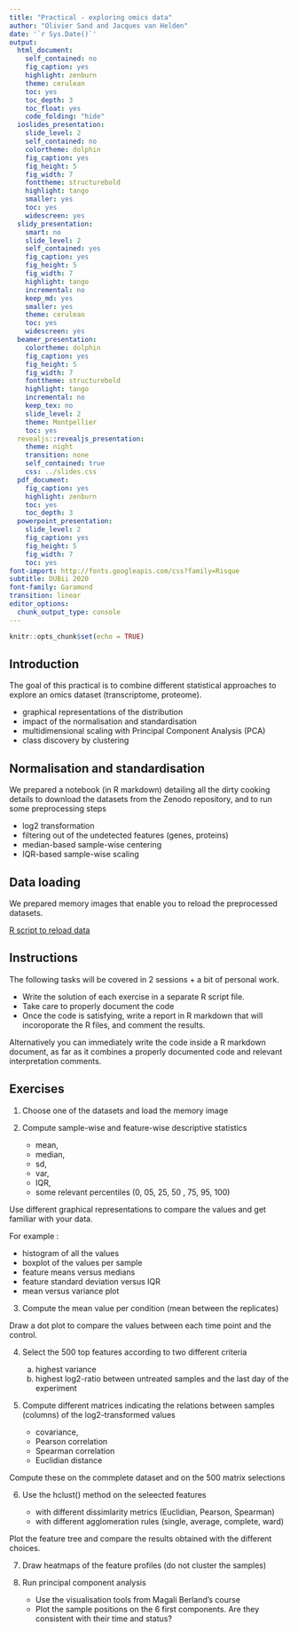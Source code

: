 ```yaml
---
title: "Practical - exploring omics data"
author: "Olivier Sand and Jacques van Helden"
date: '`r Sys.Date()`'
output:
  html_document:
    self_contained: no
    fig_caption: yes
    highlight: zenburn
    theme: cerulean
    toc: yes
    toc_depth: 3
    toc_float: yes
    code_folding: "hide"
  ioslides_presentation:
    slide_level: 2
    self_contained: no
    colortheme: dolphin
    fig_caption: yes
    fig_height: 5
    fig_width: 7
    fonttheme: structurebold
    highlight: tango
    smaller: yes
    toc: yes
    widescreen: yes
  slidy_presentation:
    smart: no
    slide_level: 2
    self_contained: yes
    fig_caption: yes
    fig_height: 5
    fig_width: 7
    highlight: tango
    incremental: no
    keep_md: yes
    smaller: yes
    theme: cerulean
    toc: yes
    widescreen: yes
  beamer_presentation:
    colortheme: dolphin
    fig_caption: yes
    fig_height: 5
    fig_width: 7
    fonttheme: structurebold
    highlight: tango
    incremental: no
    keep_tex: no
    slide_level: 2
    theme: Montpellier
    toc: yes
  revealjs::revealjs_presentation:
    theme: night
    transition: none
    self_contained: true
    css: ../slides.css
  pdf_document:
    fig_caption: yes
    highlight: zenburn
    toc: yes
    toc_depth: 3
  powerpoint_presentation:
    slide_level: 2
    fig_caption: yes
    fig_height: 5
    fig_width: 7
    toc: yes
font-import: http://fonts.googleapis.com/css?family=Risque
subtitle: DUBii 2020
font-family: Garamond
transition: linear
editor_options: 
  chunk_output_type: console
---
```


```r
knitr::opts_chunk$set(echo = TRUE)
```

## Introduction


The goal of this practical is to combine different statistical approaches to explore an omics dataset (transcriptome, proteome). 

- graphical representations of the distribution
- impact of the normalisation and standardisation
- multidimensional scaling with Principal Component Analysis (PCA)
- class discovery by clustering


## Normalisation and standardisation

We prepared a notebook (in R markdown) detailing all the dirty cooking details to download the datasets from the Zenodo repository, and to run some preprocessing steps

- log2 transformation
- filtering out of the undetected features (genes, proteins)
- median-based sample-wise centering
- IQR-based sample-wise scaling

## Data loading

We prepared memory images that enable you to reload the preprocessed datasets. 

[R script to reload data](R/01_reload_data.R)

## Instructions

The following tasks will be covered in 2 sessions + a bit of personal work. 


- Write the solution of each exercise in a separate R script file. 
- Take care to properly document the code
- Once the code is satisfying, write a report in R markdown that will incoroporate the R files, and comment the results. 

Alternatively you can immediately write the code inside a R markdown document, as far as it combines a properly documented code and relevant interpretation comments. 


## Exercises

1. Choose one of the datasets and load the memory image


2. Compute sample-wise and feature-wise descriptive statistics 

    - mean, 
    - median, 
    - sd, 
    - var,
    - IQR, 
    - some relevant percentiles (0, 05, 25, 50 , 75, 95, 100)

Use different graphical representations to compare the values and get familiar with your data. 

For example : 

- histogram of all the values
- boxplot of the values per sample
- feature means versus medians
- feature standard deviation versus IQR
- mean versus variance plot


3. Compute the mean value per condition (mean between the replicates)

Draw a dot plot to compare the values between each time point and the control.   

4. Select the 500 top features according to two different criteria

      a. highest variance
      b. highest log2-ratio between untreated samples and the last day of the experiment

5. Compute different matrices indicating the relations between samples (columns) of the log2-transformed values

    - covariance, 
    - Pearson correlation
    - Spearman correlation 
    - Euclidian distance

Compute these on the commplete dataset and on the 500 matrix selections

6. Use the hclust() method on the seleected features 

    - with different dissimlarity metrics (Euclidian, Pearson, Spearman)
    - with different agglomeration rules (single, average, complete, ward)
    
Plot the feature tree and compare the results obtained with the different choices. 

7. Draw heatmaps of the feature profiles (do not cluster the samples)

8. Run principal component analysis 

    - Use the visualisation tools from Magali Berland's course
    - Plot the sample positions on the 6 first components. Are they consistent with their time and status?






